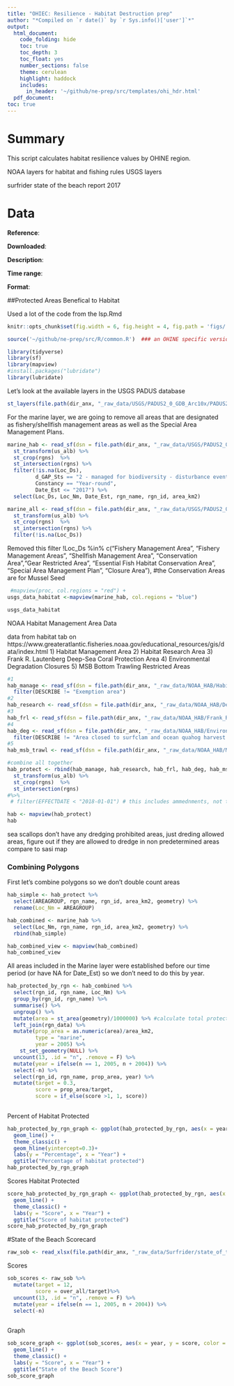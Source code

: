```yaml
---
title: "OHIEC: Resilience - Habitat Destruction prep"
author: "*Compiled on `r date()` by `r Sys.info()['user']`*"
output: 
  html_document:
    code_folding: hide
    toc: true
    toc_depth: 3
    toc_float: yes
    number_sections: false
    theme: cerulean
    highlight: haddock
    includes: 
      in_header: '~/github/ne-prep/src/templates/ohi_hdr.html'
  pdf_document:
toc: true
---
```


# Summary

This script calculates habitat resilience values by OHINE region. 

NOAA layers for habitat and fishing rules
USGS layers

surfrider state of the beach report 2017

# Data

**Reference**: 

**Downloaded**: 

**Description**:  

**Time range**: 

**Format**: 


##Protected Areas Benefical to Habitat

Used a lot of the code from the lsp.Rmd
``` r

knitr::opts_chunk$set(fig.width = 6, fig.height = 4, fig.path = 'figs/', message = FALSE, warning = FALSE)

source('~/github/ne-prep/src/R/common.R')  ### an OHINE specific version of common.R

library(tidyverse)
library(sf)
library(mapview)
#install.packages("lubridate")
library(lubridate)

```


Let's look at the available layers in the USGS PADUS database

```r

st_layers(file.path(dir_anx, "_raw_data/USGS/PADUS2_0_GDB_Arc10x/PADUS2_0.gdb"))

```


For the marine layer, we are going to remove all areas that are designated as fishery/shellfish management areas as well as the Special Area Management Plans. 

```r

marine_hab <- read_sf(dsn = file.path(dir_anx, "_raw_data/USGS/PADUS2_0_Shapefiles/PADUS2_0Marine.shp")) %>%
  st_transform(us_alb) %>%
  st_crop(rgns)  %>%
  st_intersection(rgns) %>%
  filter(!is.na(Loc_Ds),
         d_GAP_Sts == "2 - managed for biodiversity - disturbance events suppressed" | Loc_Ds == "Closed Area" ,
         Constancy == "Year-round",
         Date_Est <= "2017") %>% 
  select(Loc_Ds, Loc_Nm, Date_Est, rgn_name, rgn_id, area_km2)

```


```r
marine_all <- read_sf(dsn = file.path(dir_anx, "_raw_data/USGS/PADUS2_0_Shapefiles/PADUS2_0Marine.shp")) %>%
  st_transform(us_alb) %>%
  st_crop(rgns)  %>%
  st_intersection(rgns) %>%
  filter(!is.na(Loc_Ds)) 
```



Removed this filter !Loc_Ds %in% c("Fishery Management Area", "Fishery Management Areas", "Shellfish Management Area", "Conservation Area","Gear Restricted Area", "Essential Fish Habitat Conservation Area", "Special Area Management Plan", "Closure Area"), #the Conservation Areas are for Mussel Seed


```r

 #mapview(proc, col.regions = "red") + 
usgs_data_habitat <-mapview(marine_hab, col.regions = "blue") 

usgs_data_habitat 

```

NOAA Habitat Management Area Data

data from habitat tab on https://www.greateratlantic.fisheries.noaa.gov/educational_resources/gis/data/index.html
1) Habitat Management Area
2) Habitat Research Area
3) Frank R. Lautenberg Deep-Sea Coral Protection Area
4) Environmental Degradation Closures
5) MSB Bottom Trawling Restricted Areas


```r
#1
hab_manage <- read_sf(dsn = file.path(dir_anx, "_raw_data/NOAA_HAB/Habitat_Management_Areas/Habitat_Management_Areas.shp")) %>% 
  filter(DESCRIBE != "Exemption area")
#2
hab_research <- read_sf(dsn = file.path(dir_anx, "_raw_data/NOAA_HAB/Dedicated_Habitat_Research_Area/Dedicated_Habitat_Research_Area.shp"))
#3
hab_frl <- read_sf(dsn = file.path(dir_anx, "_raw_data/NOAA_HAB/Frank_R_Lautenberg_Deep_Sea_Coral_Protection_Areas/Frank_R_Lautenberg_Deep_Sea_Coral_Protection_Areas.shp"))
#4
hab_deg <- read_sf(dsn = file.path(dir_anx, "_raw_data/NOAA_HAB/Environmental_Degradation_Closures/Environmental_Degradation_Closures.shp")) %>% 
  filter(DESCRIBE != "Area closed to surfclam and ocean quahog harvest because of environmental degradation.")
#5
hab_msb_trawl <- read_sf(dsn = file.path(dir_anx, "_raw_data/NOAA_HAB/MSB_Bottom_Trawling_Restricted_Areas/MSB_Bottom_Trawling_Restricted_Areas.shp"))

#combine all together
hab_protect <- rbind(hab_manage, hab_research, hab_frl, hab_deg, hab_msb_trawl) %>%
  st_transform(us_alb) %>%
  st_crop(rgns)  %>%
  st_intersection(rgns)
#%>% 
 # filter(EFFECTDATE < "2018-01-01") # this includes ammednments, not the OG date, so unsure how to deal with that

hab <- mapview(hab_protect) 
hab

```


sea scallops don't have any dredging prohibited areas, just dreding allowed areas, figure out if they are allowed to dredge in non predetermined areas
compare to sasi map

### Combining Polygons

First let's combine polygons so we don't double count areas

```r

hab_simple <- hab_protect %>% 
  select(AREAGROUP, rgn_name, rgn_id, area_km2, geometry) %>% 
  rename(Loc_Nm = AREAGROUP)

hab_combined <- marine_hab %>% 
  select(Loc_Nm, rgn_name, rgn_id, area_km2, geometry) %>% 
  rbind(hab_simple) 

hab_combined_view <- mapview(hab_combined) 
hab_combined_view

```




All areas included in the Marine layer were established before our time period (or have NA for Date_Est) so we don't need to do this by year. 
```r

hab_protected_by_rgn <- hab_combined %>%
  select(rgn_id, rgn_name, Loc_Nm) %>%
  group_by(rgn_id, rgn_name) %>%
  summarise() %>%
  ungroup() %>%
  mutate(area = st_area(geometry)/1000000) %>% #calculate total protected area
  left_join(rgn_data) %>%
  mutate(prop_area = as.numeric(area)/area_km2, 
         type = "marine",
         year = 2005) %>%
    st_set_geometry(NULL) %>% 
  uncount(13, .id = "n", .remove = F) %>%
  mutate(year = ifelse(n == 1, 2005, n + 2004)) %>%
  select(-n) %>% 
  select(rgn_id, rgn_name, prop_area, year) %>% 
  mutate(target = 0.3,
         score = prop_area/target,
         score = if_else(score >1, 1, score)) 
         
```

Percent of Habitat Protected
```r

hab_protected_by_rgn_graph <- ggplot(hab_protected_by_rgn, aes(x = year, y = prop_area, color = rgn_name)) +
  geom_line() +
  theme_classic() +
  geom_hline(yintercept=0.3)+
  labs(y = "Percentage", x = "Year") +
  ggtitle("Percentage of habitat protected")
hab_protected_by_rgn_graph

```


Scores Habitat Protected
```r

score_hab_protected_by_rgn_graph <- ggplot(hab_protected_by_rgn, aes(x = year, y = score, color = rgn_name)) +
  geom_line() +
  theme_classic() +
  labs(y = "Score", x = "Year") +
  ggtitle("Score of habitat protected")
score_hab_protected_by_rgn_graph

```


#State of the Beach Scorecard

```r

raw_sob <- read_xlsx(file.path(dir_anx, "_raw_data/Surfrider/state_of_the_beach_2017.xlsx"))

```

Scores
```r

sob_scores <- raw_sob %>% 
  mutate(target = 12,
         score = over_all/target)%>% 
  uncount(13, .id = "n", .remove = F) %>%
  mutate(year = ifelse(n == 1, 2005, n + 2004)) %>%
  select(-n)
  
```

Graph
```r

sob_score_graph <- ggplot(sob_scores, aes(x = year, y = score, color = state)) +
  geom_line() +
  theme_classic() +
  labs(y = "Score", x = "Year") +
  ggtitle("State of the Beach Score")
sob_score_graph 
```











